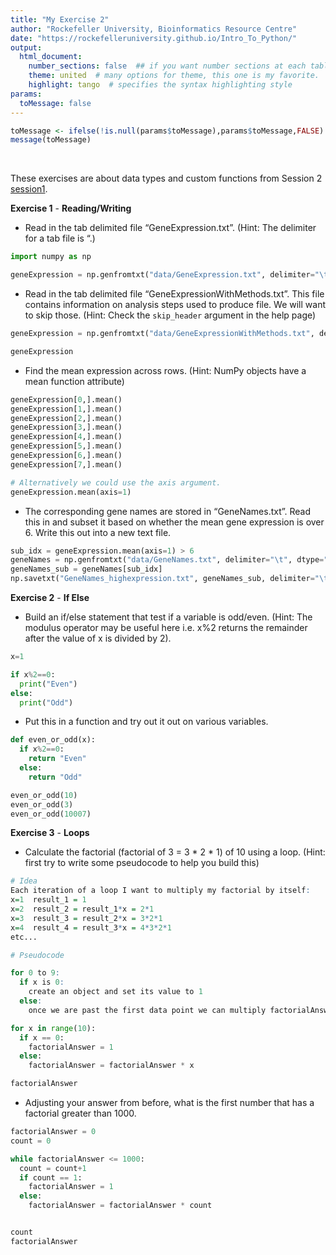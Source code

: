 ```yaml
---
title: "My Exercise 2"
author: "Rockefeller University, Bioinformatics Resource Centre"
date: "https://rockefelleruniversity.github.io/Intro_To_Python/"
output: 
  html_document:
    number_sections: false  ## if you want number sections at each table header
    theme: united  # many options for theme, this one is my favorite.
    highlight: tango  # specifies the syntax highlighting style
params:
  toMessage: false    
---
```


```r
toMessage <- ifelse(!is.null(params$toMessage),params$toMessage,FALSE)
message(toMessage)
```


<p>&nbsp;</p>
These exercises are about data types and custom functions from Session 2 [session1](https://rockefelleruniversity.github.io/Intro_To_Python/). 

**Exercise 1** - **Reading/Writing**

- Read in the tab delimited file "GeneExpression.txt". (Hint: The delimiter for a tab file is "\t".)
```python
import numpy as np

geneExpression = np.genfromtxt("data/GeneExpression.txt", delimiter="\t", skip_header=True)

```

- Read in the tab delimited file "GeneExpressionWithMethods.txt". This file contains information on analysis steps used to produce file. We will want to skip those. (Hint: Check the `skip_header` argument in the help page)
```python

geneExpression = np.genfromtxt("data/GeneExpressionWithMethods.txt", delimiter="\t", skip_header=4)

geneExpression
```

- Find the mean expression  across rows. (Hint: NumPy objects have a mean function attribute)
```python

geneExpression[0,].mean()
geneExpression[1,].mean()
geneExpression[2,].mean()
geneExpression[3,].mean()
geneExpression[4,].mean()
geneExpression[5,].mean()
geneExpression[6,].mean()
geneExpression[7,].mean()

# Alternatively we could use the axis argument.
geneExpression.mean(axis=1)
```

- The corresponding gene names are stored in "GeneNames.txt". Read this in and subset it based on whether the mean gene expression is over 6. Write this out into a new text file. 

```python

sub_idx = geneExpression.mean(axis=1) > 6
geneNames = np.genfromtxt("data/GeneNames.txt", delimiter="\t", dtype="U6")
geneNames_sub = geneNames[sub_idx]
np.savetxt("GeneNames_highexpression.txt", geneNames_sub, delimiter="\t", fmt='%s')
```


**Exercise 2** - **If Else**

- Build an if/else statement that test if a variable is odd/even. (Hint: The modulus operator may be useful here i.e. x%2 returns the remainder after the value of x is divided by 2). 


```python
x=1

if x%2==0:
  print("Even")
else:
  print("Odd")

```

- Put this in a function and try out it out on various variables.

```python

def even_or_odd(x):
  if x%2==0:
    return "Even"
  else:
    return "Odd"

even_or_odd(10)
even_or_odd(3)
even_or_odd(10007)
```

**Exercise 3** - **Loops**

- Calculate the factorial (factorial of 3 = 3 * 2 * 1) of 10 using a loop. (Hint: first try to write some pseudocode to help you build this)

```r

# Idea
Each iteration of a loop I want to multiply my factorial by itself:
x=1  result_1 = 1
x=2  result_2 = result_1*x = 2*1
x=3  result_3 = result_2*x = 3*2*1
x=4  result_4 = result_3*x = 4*3*2*1
etc...

# Pseudocode

for 0 to 9:
  if x is 0:
    create an object and set its value to 1
  else:
    once we are past the first data point we can multiply factorialAnswer by the iteration we are on. Then overwrite factorialAnswer with this result. 

```

```python

for x in range(10):
  if x == 0:
    factorialAnswer = 1
  else:
    factorialAnswer = factorialAnswer * x

factorialAnswer
```

- Adjusting your answer from before, what is the first number that has a factorial greater than 1000.

```python

factorialAnswer = 0
count = 0

while factorialAnswer <= 1000:
  count = count+1
  if count == 1:
    factorialAnswer = 1
  else:
    factorialAnswer = factorialAnswer * count 


count
factorialAnswer

```


